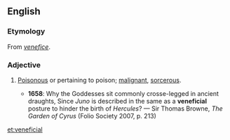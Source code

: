 ==English==
===Etymology===
From ''[[venefice]]''.

===Adjective===
{{en-adj}}

# {{obsolete}} [[poisonous|Poisonous]] or pertaining to poison; [[malignant]], [[sorcerous]].
#*'''1658''': Why the Goddesses sit commonly crosse-legged in ancient draughts, Since ''Juno'' is described in the same as a '''veneficial''' posture to hinder the birth of ''Hercules''? — Sir Thomas Browne, ''The Garden of Cyrus'' (Folio Society 2007, p. 213)

[[et:veneficial]]